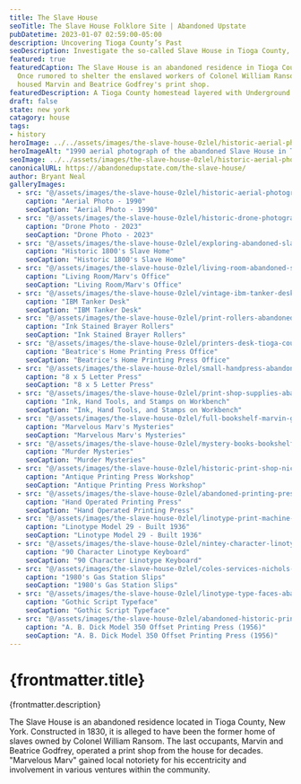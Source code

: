 ```yaml
---
title: The Slave House
seoTitle: The Slave House Folklore Site | Abandoned Upstate
pubDatetime: 2023-01-07 02:59:00-05:00
description: Uncovering Tioga County’s Past
seoDescription: Investigate the so-called Slave House in Tioga County, New York—a rural homestead tied to Underground Railroad lore and later home to a family print shop.
featured: true
featuredCaption: The Slave House is an abandoned residence in Tioga County, New York.
  Once rumored to shelter the enslaved workers of Colonel William Ransom, it later
  housed Marvin and Beatrice Godfrey's print shop.
featuredDescription: A Tioga County homestead layered with Underground Railroad folklore and mid-century printing history.
draft: false
state: new york
catagory: house
tags:
- history
heroImage: ../../assets/images/the-slave-house-0zlel/historic-aerial-photograph-1990-slave-house.jpg
heroImageAlt: "1990 aerial photograph of the abandoned Slave House in Tioga County, New York"
seoImage: ../../assets/images/the-slave-house-0zlel/historic-aerial-photograph-1990-slave-house.jpg
canonicalURL: https://abandonedupstate.com/the-slave-house/
author: Bryant Neal
galleryImages:
  - src: "@/assets/images/the-slave-house-0zlel/historic-aerial-photograph-1990-slave-house.jpg"
    caption: "Aerial Photo - 1990"
    seoCaption: "Aerial Photo - 1990"
  - src: "@/assets/images/the-slave-house-0zlel/historic-drone-photograph-slave-house-2023.jpg"
    caption: "Drone Photo - 2023"
    seoCaption: "Drone Photo - 2023"
  - src: "@/assets/images/the-slave-house-0zlel/exploring-abandoned-slave-house-upstate-new-york.jpg"
    caption: "Historic 1800's Slave Home"
    seoCaption: "Historic 1800's Slave Home"
  - src: "@/assets/images/the-slave-house-0zlel/living-room-abandoned-slave-house.jpg"
    caption: "Living Room/Marv's Office"
    seoCaption: "Living Room/Marv's Office"
  - src: "@/assets/images/the-slave-house-0zlel/vintage-ibm-tanker-desk-abandoned-slave-house.jpg"
    caption: "IBM Tanker Desk"
    seoCaption: "IBM Tanker Desk"
  - src: "@/assets/images/the-slave-house-0zlel/print-rollers-abandoned-printers-house.jpg"
    caption: "Ink Stained Brayer Rollers"
    seoCaption: "Ink Stained Brayer Rollers"
  - src: "@/assets/images/the-slave-house-0zlel/printers-desk-tioga-county-slave-house-abandoned-desk.jpg"
    caption: "Beatrice's Home Printing Press Office"
    seoCaption: "Beatrice's Home Printing Press Office"
  - src: "@/assets/images/the-slave-house-0zlel/small-handpress-abandoned-house-tioga-center.jpg"
    caption: "8 x 5 Letter Press"
    seoCaption: "8 x 5 Letter Press"
  - src: "@/assets/images/the-slave-house-0zlel/print-shop-supplies-abandoned-shop.jpg"
    caption: "Ink, Hand Tools, and Stamps on Workbench"
    seoCaption: "Ink, Hand Tools, and Stamps on Workbench"
  - src: "@/assets/images/the-slave-house-0zlel/full-bookshelf-marvin-godfrey-ransom.jpg"
    caption: "Marvelous Marv's Mysteries"
    seoCaption: "Marvelous Marv's Mysteries"
  - src: "@/assets/images/the-slave-house-0zlel/mystery-books-bookshelf-abandoned-slave-house-ny.jpg"
    caption: "Murder Mysteries"
    seoCaption: "Murder Mysteries"
  - src: "@/assets/images/the-slave-house-0zlel/historic-print-shop-nichols-ny.jpg"
    caption: "Antique Printing Press Workshop"
    seoCaption: "Antique Printing Press Workshop"
  - src: "@/assets/images/the-slave-house-0zlel/abandoned-printing-press-tioga-county.jpg"
    caption: "Hand Operated Printing Press"
    seoCaption: "Hand Operated Printing Press"
  - src: "@/assets/images/the-slave-house-0zlel/linotype-print-machine-abandoned-new-york.jpg"
    caption: "Linotype Model 29 - Built 1936"
    seoCaption: "Linotype Model 29 - Built 1936"
  - src: "@/assets/images/the-slave-house-0zlel/nintey-character-linotype-keyboard-slave-house.jpg"
    caption: "90 Character Linotype Keyboard"
    seoCaption: "90 Character Linotype Keyboard"
  - src: "@/assets/images/the-slave-house-0zlel/coles-services-nichols-ny-reciept-pad.jpg"
    caption: "1980's Gas Station Slips"
    seoCaption: "1980's Gas Station Slips"
  - src: "@/assets/images/the-slave-house-0zlel/linotype-type-faces-abandoned-print-shop.jpg"
    caption: "Gothic Script Typeface"
    seoCaption: "Gothic Script Typeface"
  - src: "@/assets/images/the-slave-house-0zlel/abandoned-historic-printing-press.jpg"
    caption: "A. B. Dick Model 350 Offset Printing Press (1956)"
    seoCaption: "A. B. Dick Model 350 Offset Printing Press (1956)"
---
```























<VideoEmbed
  videoUrl="https://player.vimeo.com/video/1122354596?badge=0&autopause=0&player_id=0&app_id=58479"
  title="The Slave House Walkthrough"
  thumbnail={abandonedSlaveHouseThumbnailImage}
  aspectRatio="2:1"
/>

# {frontmatter.title}
<p className="post-tagline" style={{ color: "#b9975c" }}>{frontmatter.description}</p>

The Slave House is an abandoned residence located in Tioga County, New York. Constructed in 1830, it is alleged to have been the former home of slaves owned by Colonel William Ransom. The last occupants, Marvin and Beatrice Godfrey, operated a print shop from the house for decades. "Marvelous Marv" gained local notoriety for his eccentricity and involvement in various ventures within the community.


<GalleryLightbox galleryId="the-slave-house-0zlel" images={frontmatter.galleryImages} noAnchor />
